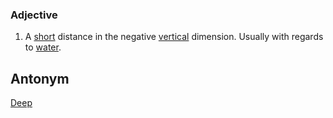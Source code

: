 === Adjective ===
#A [[short]] distance in the negative [[vertical]] dimension.  Usually with regards to [[water]].

== Antonym ==
[[Deep]]